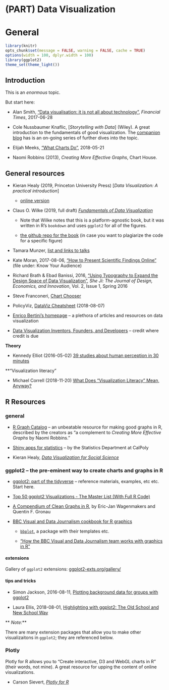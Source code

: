 # (PART) Data Visualization {-} 


# General {#datavisualization}

```r
library(knitr)
opts_chunk$set(message = FALSE, warning = FALSE, cache = TRUE)
options(width = 100, dplyr.width = 100)
library(ggplot2)
theme_set(theme_light())
```

## Introduction

This is an _enormous_ topic. 

But start here: 

* Alan Smith, ["Data visualisation: it is not all about technology"](https://www.ft.com/content/aba6c58e-5a8e-11e7-9bc8-8055f264aa8b?accessToken=zwAAAVz0i_FYkdOrpsWOWo4R59ObyIBV8mSqiw.MEQCIFBdm394GSC6W-YIMME93SN8BgAuLEfyK8nFshbAiyu-AiBx6Qx4Ivd3qh-VSfIlwrf5tYKdnbGId1n0pzxZFUwDsQ&sharetype=gift), _Financial Times_, 2017-06-28

* Cole Nussbaumer Knaflic, [_Storytelling with Data_] (Wiley). A great introduction to the fundamentals of good visualization. The [companion blog](https://www.storytellingwithdata.com/) has is an on-going series of further dives into the topic.

* Elijah Meeks, ["What Charts Do"](https://medium.com/@Elijah_Meeks/what-charts-do-48ed96f70a74), 2018-05-21

* Naomi Robbins (2013), _Creating More Effective Graphs_, Chart House.


## General resources

* Kieran Healy (2019, Princeton University Press) [_Data Visualization: A practical introduction_]
    
    - [online version](http://socviz.co/)

* Claus O. Wilke (2019, full draft) [_Fundamentals of Data Visualization_](http://serialmentor.com/dataviz/)

  - Note that Wilke notes that this is a platform-agnostic book, but it was written in R's `bookdown` and uses `ggplot2` for all of the figures.

  - [the github repo for the book](https://github.com/clauswilke/dataviz) (in case you want to plagiarize the code for a specific figure)


* Tamara Munzer, [list and links to talks](http://www.cs.ubc.ca/~tmm/talks.html?utm_content=bufferd5cd8&utm_medium=social&utm_source=twitter.com&utm_campaign=buffer#cj16)


* Kate Moran, 2017-08-06, ["How to Present Scientific Findings Online"](https://www.nngroup.com/articles/scientific-findings-online/) (file under: Know Your Audience)

* Richard Brath & Ebad Banissi, 2016, ["Using Typography to Expand the
Design Space of Data Visualization"](https://www.sciencedirect.com/science/article/pii/S2405872616300107), _She Ji: The Journal of Design, Economics, and Innovation_, Vol. 2, Issue 1, Spring 2016

* Steve Franconeri, [Chart Chooser](http://experception.net/)

* PolicyViz, [DataViz Cheatsheet](https://policyviz.com/2018/08/07/dataviz-cheatsheet/) (2018-08-07)

* [Enrico Bertini's homepage](http://enrico.bertini.io/) -- a plethora of articles and resources on data visualization

* [Data Visualization Inventors, Founders, and Developers](https://policyviz.com/2019/01/09/data-visualization-inventors-founders-and-developers/) -- credit where credit is due



**Theory**

* Kennedy Elliot (2016-05-02) [39 studies about human perception in 30 minutes](https://medium.com/@kennelliott/39-studies-about-human-perception-in-30-minutes-4728f9e31a73)


**"Visualization literacy"

* Michael Correll (2018-11-20) [What Does “Visualization Literacy” Mean, Anyway?](https://medium.com/multiple-views-visualization-research-explained/what-does-visualization-literacy-mean-anyway-22f3b3badc0) 



## R Resources

### general

* [R Graph Catalog](http://shiny.stat.ubc.ca/r-graph-catalog/) -- an unbeatable resource for making good graphs in R, described by the creators as "a complement to _Creating More Effective Graphs_ by Naomi Robbins." 

* [Shiny apps for statistics](https://statistics.calpoly.edu/shiny) -- by the Statistics Department at CalPoly

* Kieran Healy, [_Data Visualization for Social Science_](http://socviz.co/)



### ggplot2 -- the pre-eminent way to create charts and graphs in R

* [ggplot2: part of the tidyverse](http://ggplot2.tidyverse.org/index.html) -- reference materials, examples, etc etc. Start here.

* [Top 50 ggplot2 Visualizations - The Master List (With Full R Code)](http://r-statistics.co/Top50-Ggplot2-Visualizations-MasterList-R-Code.html)

* [A Compendium of Clean Graphs in R](http://shinyapps.org/apps/RGraphCompendium/index.php), by Eric-Jan Wagenmakers and Quentin F. Gronau

* [BBC Visual and Data Journalism cookbook for R graphics](https://bbc.github.io/rcookbook/)

   - [`bbplot`](https://github.com/bbc/bbplot), a package with their templates etc.
   
   - ["How the BBC Visual and Data Journalism team works with graphics in R"](https://medium.com/bbc-visual-and-data-journalism/how-the-bbc-visual-and-data-journalism-team-works-with-graphics-in-r-ed0b35693535)


#### extensions

Gallery of `ggplot2` extensions: [ggplot2-exts.org/gallery/](ggplot2 extensions - gallery )


#### tips and tricks

* Simon Jackson, 2016-08-11, [Plotting background data for groups with ggplot2](https://drsimonj.svbtle.com/plotting-background-data-for-groups-with-ggplot2)

* Laura Ellis, 2018-08-01, [Highlighting with ggplot2: The Old School and New School Way](https://www.littlemissdata.com/blog/highlight)


** _Note:_**

There are many extension packages that allow you to make other visualizaitons in `ggplot2`; they are referenced below.


### Plotly

Plotly for R allows you to "Create interactive, D3 and WebGL charts in R" (their words, not mine). A great resource for upping the content of online visualizations.

* Carson Sievert, [_Plotly for R_](http://plotly-book.cpsievert.me/)

